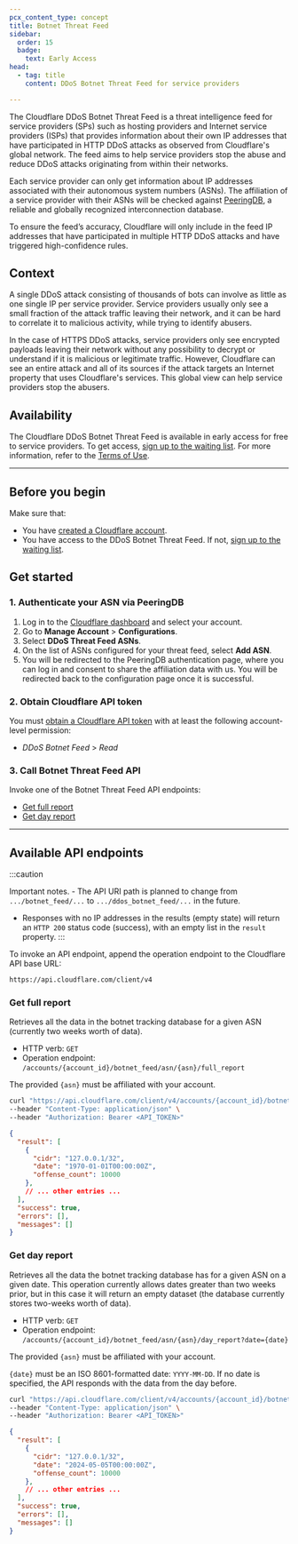 ```yaml
---
pcx_content_type: concept
title: Botnet Threat Feed
sidebar:
  order: 15
  badge:
    text: Early Access
head:
  - tag: title
    content: DDoS Botnet Threat Feed for service providers

---
```


The Cloudflare DDoS Botnet Threat Feed is a threat intelligence feed for service providers (SPs) such as hosting providers and Internet service providers (ISPs) that provides information about their own IP addresses that have participated in HTTP DDoS attacks as observed from Cloudflare's global network. The feed aims to help service providers stop the abuse and reduce DDoS attacks originating from within their networks.

Each service provider can only get information about IP addresses associated with their autonomous system numbers (ASNs). The affiliation of a service provider with their ASNs will be checked against [PeeringDB](https://www.peeringdb.com/), a reliable and globally recognized interconnection database.

To ensure the feed’s accuracy, Cloudflare will only include in the feed IP addresses that have participated in multiple HTTP DDoS attacks and have triggered high-confidence rules.

## Context

A single DDoS attack consisting of thousands of bots can involve as little as one single IP per service provider. Service providers usually only see a small fraction of the attack traffic leaving their network, and it can be hard to correlate it to malicious activity, while trying to identify abusers.

In the case of HTTPS DDoS attacks, service providers only see encrypted payloads leaving their network without any possibility to decrypt or understand if it is malicious or legitimate traffic. However, Cloudflare can see an entire attack and all of its sources if the attack targets an Internet property that uses Cloudflare's services. This global view can help service providers stop the abusers.

## Availability

The Cloudflare DDoS Botnet Threat Feed is available in early access for free to service providers. To get access, [sign up to the waiting list](https://www.cloudflare.com/lp/botnet-threat-feed/). For more information, refer to the [Terms of Use](https://www.cloudflare.com/en-gb/service-specific-terms-application-services/#ddos-botnet-threat-feed).

---

## Before you begin

Make sure that:

- You have [created a Cloudflare account](/fundamentals/setup/account/).
- You have access to the DDoS Botnet Threat Feed. If not, [sign up to the waiting list](https://www.cloudflare.com/lp/botnet-threat-feed/).

## Get started

### 1. Authenticate your ASN via PeeringDB

1. Log in to the [Cloudflare dashboard](https://dash.cloudflare.com/) and select your account.
2. Go to **Manage Account** > **Configurations**.
3. Select **DDoS Threat Feed ASNs**.
4. On the list of ASNs configured for your threat feed, select **Add ASN**.
5. You will be redirected to the PeeringDB authentication page, where you can log in and consent to share the affiliation data with us. You will be redirected back to the configuration page once it is successful.

### 2. Obtain Cloudflare API token

You must [obtain a Cloudflare API token](/fundamentals/api/get-started/create-token/) with at least the following account-level permission:

- _DDoS Botnet Feed_ > _Read_

### 3. Call Botnet Threat Feed API

Invoke one of the Botnet Threat Feed API endpoints:

- [Get full report](#get-full-report)
- [Get day report](#get-day-report)

---

## Available API endpoints

:::caution

Important notes. - The API URI path is planned to change from `.../botnet_feed/...` to `.../ddos_botnet_feed/...` in the future.
- Responses with no IP addresses in the results (empty state) will return an `HTTP 200` status code (success), with an empty list in the `result` property.
:::

To invoke an API endpoint, append the operation endpoint to the Cloudflare API base URL:

```txt
https://api.cloudflare.com/client/v4
```

### Get full report

Retrieves all the data in the botnet tracking database for a given ASN (currently two weeks worth of data).

- HTTP verb: `GET`
- Operation endpoint: `/accounts/{account_id}/botnet_feed/asn/{asn}/full_report`

The provided `{asn}` must be affiliated with your account.

```bash title="Example request"
curl "https://api.cloudflare.com/client/v4/accounts/{account_id}/botnet_feed/asn/{asn}/full_report" \
--header "Content-Type: application/json" \
--header "Authorization: Bearer <API_TOKEN>"
```

```json title="Example response"
{
  "result": [
    {
      "cidr": "127.0.0.1/32",
      "date": "1970-01-01T00:00:00Z",
      "offense_count": 10000
    },
    // ... other entries ...
  ],
  "success": true,
  "errors": [],
  "messages": []
}
```

### Get day report

Retrieves all the data the botnet tracking database has for a given ASN on a given date. This operation currently allows dates greater than two weeks prior, but in this case it will return an empty dataset (the database currently stores two-weeks worth of data).

- HTTP verb: `GET`
- Operation endpoint: `/accounts/{account_id}/botnet_feed/asn/{asn}/day_report?date={date}`

The provided `{asn}` must be affiliated with your account.

`{date}` must be an ISO 8601-formatted date: `YYYY-MM-DD`. If no date is specified, the API responds with the data from the day before.

```bash title="Example request"
curl "https://api.cloudflare.com/client/v4/accounts/{account_id}/botnet_feed/asn/{asn}/day_report?date=2024-05-05" \
--header "Content-Type: application/json" \
--header "Authorization: Bearer <API_TOKEN>"
```

```json title="Example response"
{
  "result": [
    {
      "cidr": "127.0.0.1/32",
      "date": "2024-05-05T00:00:00Z",
      "offense_count": 10000
    },
    // ... other entries ...
  ],
  "success": true,
  "errors": [],
  "messages": []
}
```